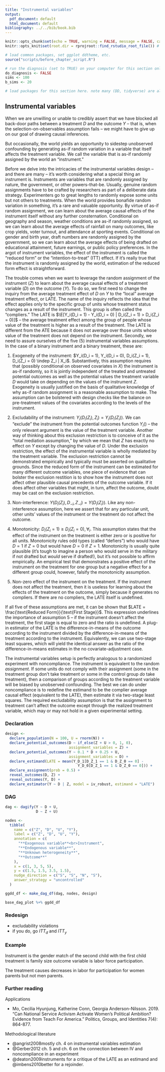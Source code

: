 ```yaml
---
title: "Instrumental variables"
output:
  pdf_document: default
  html_document: default
bibliography: ../../bib/book.bib
---
```


<!-- note do_bookdown is set in index.rmd, so we know if you're running just this .Rmd or compiling the book-->
```r
knitr::opts_chunk$set(echo = TRUE, warning = FALSE, message = FALSE, cache = FALSE)
knitr::opts_knit$set(root.dir = rprojroot::find_rstudio_root_file()) # files are all relative to RStudio project home
```

```r
# load common packages, set ggplot ddtheme, etc.
source("scripts/before_chapter_script.R")
```

<!-- start post here, do not edit above -->

<!-- make sure to rename the section title below -->

```r
# run the diagnosis (set to TRUE) on your computer for this section only before pushing to Github. no diagnosis will ever take place on github.
do_diagnosis <- FALSE
sims <- 100
b_sims <- 20
```

```r
# load packages for this section here. note many (DD, tidyverse) are already available, see scripts/package-list.R
```

## Instrumental variables {#p3iv}

When we are unwilling or unable to credibly assert that we have blocked all back-door paths between a treatment $D$ and the outcome $Y$ -- that is, when the selection-on-observables assumption fails -- we might have to give up on our goal of drawing causal inferences. 

But occasionally, the world yields an opportunity to sidestep unobserved confounding by generating as-if random variation in a variable that itself affects the treatment variable. We call the variable that is as-if randomly assigned by the world an "instrument." 

Before we delve into the intricacies of the instrumental variables design -- and there are many -- it's worth considering what a special thing an instrument is. Instruments are variables that are randomly assigned by nature, the government, or other powers-that-be. Usually, genuine random assignments have to be crafted by researchers as part of a deliberate data strategy. Experimenters go to great lengths to randomly expose some units but not others to treatments. When the world provides bonafide random variation in something, it's a rare and valuable opportunity. By virtue of as-if random assignment, we can learn about the average causal effects of the instrument itself without any further consternation. Conditional on geography and season, weather conditions are as-if randomly assigned, so we can learn about the average effects of rainfall on many outcomes, like crop yields, voter turnout, and attendance at sporting events. Conditional on gender and birth year, draft numbers are randomly assigned by the government, so we can learn about the average effects of being drafted on educational attainment, future earnings, or public policy preferences. In the argot of instrument variables, the effect of the instrument is called the "reduced form" or the "intention-to-treat" (ITT) effect. If it's really true that the instrument is randomly assigned by the world, estimation of the reduced form effect is straightforward.

The trouble comes when we want to leverage the random assignment of the instrument ($Z$) to learn about the average causal effects of a treatment variable ($D$) on the outcome ($Y$). To do so, we first need to change the inquiry from the average treatment effect of $D$ on $Y$ to the "local" average treatment effect, or LATE. The name of the inquiry reflects the idea that the effect applies only to the specific group of units whose treatment status changes as a result of the instrument. This group is often called the "compliers." The LATE is $\E[Y_i(D_i = 1) - Y_i(D_i = 0) | D_i(Z_i = 1) > D_i(Z_i = 0)]$ -- the average treatment effect among the group of people whose value of the treatment is higher as a result of the treatment. The LATE is different from the ATE because it does not average over those units whose value of the treatment does not depend on the instrument. Secondly, we need to assure ourselves of the five (5) instrumental variables assumptions. In the case of a binary instrument and a binary treatment, these are:

1. Exogeneity of the instrument: $Y_i(D_i = 1), Y_i(D_i = 0), D_i(Z_i = 1), D_i(Z_i = 0) \indep Z_i | X_i$. Substantively, this assumption requires that (possibly conditional on observed covariates in $X$) the instrument is as-if randomly, so it is jointly independent of the treated and untreated potential outcomes as well as the potential values the treatment variable $D$ would take on depending on the values of the instrument $Z$. Exogeneity is usually justified on the basis of qualitative knowledge of why as-if random assignment is a reasonable assumption to make. The assumption can be bolstered with design checks like the balance on pre-treatment values of the covariates according to the levels of the instrument.

2. Excludability of the instrument: $Y_i(D_i(Z_i), Z_i) = Y_i(D_i(Z_i))$. We can "exclude" the instrument from the potential outcomes function $Y_i()$ -- the only relevant argument is the value of the treatment variable. Another way of thinking about this exclusion restriction is to conceive of it as the "total mediation assumption," by which we mean that $Z$ has exactly no effect on $Y$ except by changing the value of $D$. Under the exclusion restriction, the effect of the instrumental variable is wholly mediated by the treatment variable. The exclusion restriction cannot be demonstrated empirically and typically must be asserted on qualitative grounds. Since the reduced form of the instrument can be estimated for many different outcome variables, one piece of evidence that can bolster the exclusion restition is to show how the instrument does not affect other plausible causal precedents of the outcome variable. If it does affect other variables that might, in turn, affect the outcome, doubt may be cast on the exclusion restriction.

3. Non-interference: $Y(D_i(Z_i), D_{-i}, Z_{-i}) = Y(D_i(Z_i))$. Like any non-interference assumption, here we assert that for any particular unit, other units' values of the instrument or the treatment do not affect the outcome. 

4. Monotonicity: $D_i(Z_i = 1) \geq D_i(Z_i = 0), \forall_i$. This assumption states that the effect of the instrument on the treatment is either zero or is positive for all units. Monotonicity rules odd types (called "defiers") who would have $D = 1$ if $Z = 0$ but would have $D = 0$ if $Z = 1$. Monotonicity is usually quite plausible (it's tough to imagine a person who would serve in the military if not drafted but *would* serve if drafted!), but it's not possible to affirm empirically. An empirical test that demonstrates a positive effect of the instrument on the treatment for one group but a negative effect for a different group could, however, falsify the monotonicity assumption.

5. Non-zero effect of the instrument on the treatment. If the instrument does not affect the treatment, then it is useless for learning about the effects of the treatment on the outcome, simply because it generates no compliers. If there are no compliers, the LATE itself is undefined. 

If all five of these assumptions are met, it can be shown that $LATE = \frac{\text{Reduced Form}}{\text{First Stage}}$. This expression underlines the importance of assumption 5 -- if the instrument doesn't affect the treatment, the first stage is equal to zero and the ratio is undefined. A plug-in estimator of the LATE is the difference-in-means of the outcome according to the instrument divided by the difference-in-means of the treatment according to the instrument. Equivalently, we can use two-stage least squares, which will yield the identical answer as the ratio of the difference-in-means estimates in the no covariate-adjustment case. 

The instrumental variables setup is perfectly analogous to a randomized experiment with noncompliance. The instrument is equivalent to the random *assignment*. If some units do not comply with their assignment (some in the treatment group don't take treatment or some in the control group *do* take treatment), then a comparison of groups according to the treatment variable will be biased by unobserved confounding. The best we can do under noncompliance is to redefine the estimand to be the complier average causal effect (equivalent to the LATE), then estimate it via two-stage least squares. The required excludability assumption is that the assignment to treatment can't affect the outcome except through the realized treatment variable, which may or may not hold in a given experimental setting.

### Declaration

```r
design <-
  declare_population(N = 100, U = rnorm(N)) +
  declare_potential_outcomes(D ~ if_else(Z + U > 0, 1, 0), 
                             assignment_variables = Z) + 
  declare_potential_outcomes(Y ~ 0.1 * D + 0.25 + U, 
                             assignment_variables = D) +
  declare_estimand(LATE = mean(Y_D_1[D_Z_1 == 1 & D_Z_0 == 0] - 
                                 Y_D_0[D_Z_1 == 1 & D_Z_0 == 0])) +
  declare_assignment(prob = 0.5) +
  reveal_outcomes(D, Z) + 
  reveal_outcomes(Y, D) + 
  declare_estimator(Y ~ D | Z, model = iv_robust, estimand = "LATE") 
```

### DAG

```r
dag <- dagify(Y ~ D + U,
              D ~ Z + U)

nodes <-
  tibble(
    name = c("Z", "D", "U", "Y"),
    label = c("Z", "D", "U", "Y"),
    annotation = c(
      "**Exogenous variable**<br>Instrument",
      "**Endogenous variable**",
      "**Unknown heterogeneity**",
      "**Outcome**"
    ),
    x = c(1, 3, 5, 5),
    y = c(1.5, 1.5, 3.5, 1.5), 
    nudge_direction = c("S", "S", "N", "S"),
    answer_strategy = "uncontrolled"
  )

ggdd_df <- make_dag_df(dag, nodes, design)

base_dag_plot %+% ggdd_df
```

### Redesign

- excludability violations
- if you do, go $ITT_d$ and $ITT_y$

### Example

Instrument is the gender match of the second child with the first child
treatment is family size
outcome variable is labor force participation.

The treatment causes decreases in labor for participation for women parents but not men parents.


### Further reading

Applications

- Mo, Cecilia Hyunjung, Katherine Conn, Georgia Anderson-Nilsson. 2019. “Can National Service Activism Activate Women’s Political Ambition? Evidence from Teach For America.”  Politics, Groups, and Identities 7(4): 864-877.

Methodological literature

- @angrist2008mostly ch. 4 on instrumental variables estimation
- @Gerber2012 ch. 5 and ch. 6 on the connection between IV and noncompliance in an experiment
<!-- - @heckman2006understanding -->
- @deaton2009instruments for a critique of the LATE as an estimand and @imbens2010better for a rejoinder.


